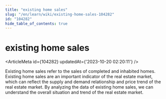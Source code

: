 ```yaml
---
title: "existing home sales"
slug: "/en/learn/wiki/existing-home-sales-104282"
id: "104282"
hide_table_of_contents: true
---
```



# existing home sales

<ArticleMeta id={104282} updatedAt={'2023-10-20 02:20:11'} />
<div className='border-solid border-b border-t-0 my-4 border-[var(--ifm-color-gray-300)]' />

Existing home sales refer to the sales of completed and inhabited homes. Existing home sales are an important indicator of the real estate market, which can reflect the supply and demand relationship and price trend of the real estate market. By analyzing the data of existing home sales, we can understand the overall situation and trend of the real estate market.
